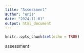 ```yaml
---
title: "Assessment"
author: "eris"
date: "2024-11-01"
output: html_document
---
```


```r
knitr::opts_chunk$set(echo = TRUE)
```

assessment